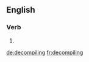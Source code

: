 ==English==

===Verb===
{{head|en|present participle}}

# {{present participle of|decompile|lang=en|nocat=1}}

[[de:decompiling]]
[[fr:decompiling]]